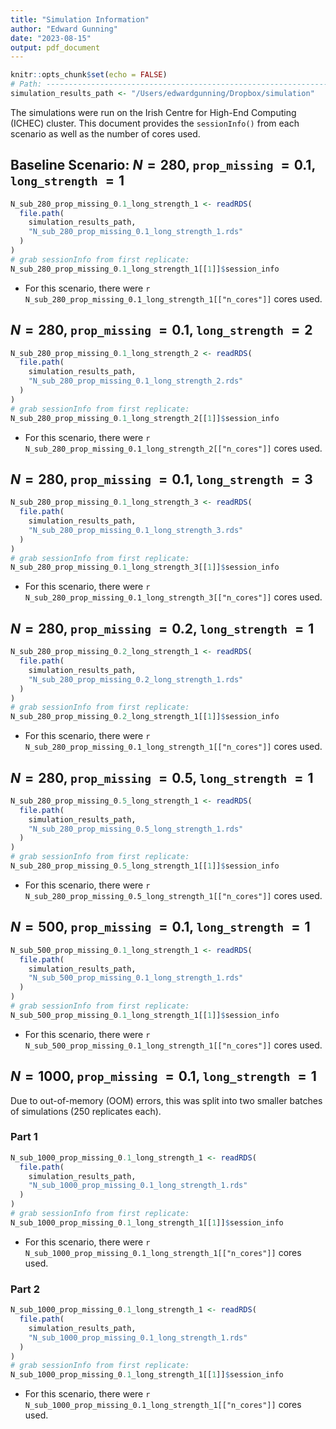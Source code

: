 ```yaml
---
title: "Simulation Information"
author: "Edward Gunning"
date: "2023-08-15"
output: pdf_document
---
```


```r
knitr::opts_chunk$set(echo = FALSE)
# Path: -------------------------------------------------------------------
simulation_results_path <- "/Users/edwardgunning/Dropbox/simulation"
```

The simulations were run on the Irish Centre for High-End Computing (ICHEC) cluster. This document provides the `sessionInfo()` from each scenario as well as the number of cores used.

## Baseline Scenario: $N=280$, `prop_missing` $=0.1$, `long_strength` $=1$

```r
N_sub_280_prop_missing_0.1_long_strength_1 <- readRDS(
  file.path(
    simulation_results_path,
    "N_sub_280_prop_missing_0.1_long_strength_1.rds"
  )
)
# grab sessionInfo from first replicate:
N_sub_280_prop_missing_0.1_long_strength_1[[1]]$session_info
```

* For this scenario, there were `r N_sub_280_prop_missing_0.1_long_strength_1[["n_cores"]]` cores used.

## $N=280$, `prop_missing` $=0.1$, `long_strength` $=2$

```r
N_sub_280_prop_missing_0.1_long_strength_2 <- readRDS(
  file.path(
    simulation_results_path,
    "N_sub_280_prop_missing_0.1_long_strength_2.rds"
  )
)
# grab sessionInfo from first replicate:
N_sub_280_prop_missing_0.1_long_strength_2[[1]]$session_info
```

* For this scenario, there were `r N_sub_280_prop_missing_0.1_long_strength_2[["n_cores"]]` cores used.



## $N=280$, `prop_missing` $=0.1$, `long_strength` $=3$

```r
N_sub_280_prop_missing_0.1_long_strength_3 <- readRDS(
  file.path(
    simulation_results_path,
    "N_sub_280_prop_missing_0.1_long_strength_3.rds"
  )
)
# grab sessionInfo from first replicate:
N_sub_280_prop_missing_0.1_long_strength_3[[1]]$session_info
```

* For this scenario, there were `r N_sub_280_prop_missing_0.1_long_strength_3[["n_cores"]]` cores used.


## $N=280$, `prop_missing` $=0.2$, `long_strength` $=1$

```r
N_sub_280_prop_missing_0.2_long_strength_1 <- readRDS(
  file.path(
    simulation_results_path,
    "N_sub_280_prop_missing_0.2_long_strength_1.rds"
  )
)
# grab sessionInfo from first replicate:
N_sub_280_prop_missing_0.2_long_strength_1[[1]]$session_info
```

* For this scenario, there were `r N_sub_280_prop_missing_0.1_long_strength_1[["n_cores"]]` cores used.

## $N=280$, `prop_missing` $=0.5$, `long_strength` $=1$

```r
N_sub_280_prop_missing_0.5_long_strength_1 <- readRDS(
  file.path(
    simulation_results_path,
    "N_sub_280_prop_missing_0.5_long_strength_1.rds"
  )
)
# grab sessionInfo from first replicate:
N_sub_280_prop_missing_0.5_long_strength_1[[1]]$session_info
```

* For this scenario, there were `r N_sub_280_prop_missing_0.5_long_strength_1[["n_cores"]]` cores used.


## $N=500$, `prop_missing` $=0.1$, `long_strength` $=1$

```r
N_sub_500_prop_missing_0.1_long_strength_1 <- readRDS(
  file.path(
    simulation_results_path,
    "N_sub_500_prop_missing_0.1_long_strength_1.rds"
  )
)
# grab sessionInfo from first replicate:
N_sub_500_prop_missing_0.1_long_strength_1[[1]]$session_info
```

* For this scenario, there were `r N_sub_500_prop_missing_0.1_long_strength_1[["n_cores"]]` cores used.

## $N=1000$, `prop_missing` $=0.1$, `long_strength` $=1$

Due to out-of-memory (OOM) errors, this was split into two smaller batches of simulations ($250$ replicates each).

### Part 1

```r
N_sub_1000_prop_missing_0.1_long_strength_1 <- readRDS(
  file.path(
    simulation_results_path,
    "N_sub_1000_prop_missing_0.1_long_strength_1.rds"
  )
)
# grab sessionInfo from first replicate:
N_sub_1000_prop_missing_0.1_long_strength_1[[1]]$session_info
```

* For this scenario, there were `r N_sub_1000_prop_missing_0.1_long_strength_1[["n_cores"]]` cores used.


### Part 2

```r
N_sub_1000_prop_missing_0.1_long_strength_1 <- readRDS(
  file.path(
    simulation_results_path,
    "N_sub_1000_prop_missing_0.1_long_strength_1.rds"
  )
)
# grab sessionInfo from first replicate:
N_sub_1000_prop_missing_0.1_long_strength_1[[1]]$session_info
```

* For this scenario, there were `r N_sub_1000_prop_missing_0.1_long_strength_1[["n_cores"]]` cores used.
